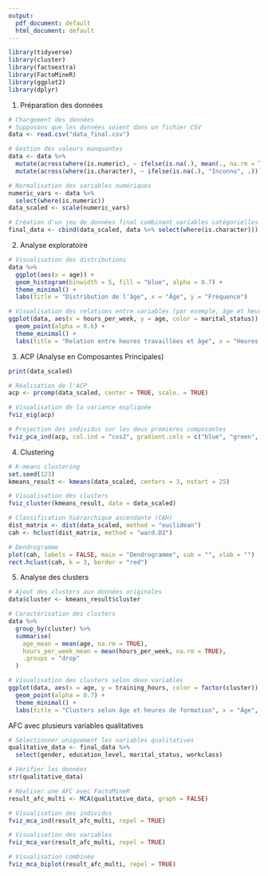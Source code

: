 ```yaml
---
output:
  pdf_document: default
  html_document: default
---
```



```r
library(tidyverse)
library(cluster)
library(factoextra)
library(FactoMineR)
library(ggplot2)
library(dplyr)
```

1. Préparation des données
```r
# Chargement des données
# Supposons que les données soient dans un fichier CSV
data <- read.csv("data_final.csv")

# Gestion des valeurs manquantes
data <- data %>%
  mutate(across(where(is.numeric), ~ ifelse(is.na(.), mean(., na.rm = TRUE), .))) %>%
  mutate(across(where(is.character), ~ ifelse(is.na(.), "Inconnu", .)))

# Normalisation des variables numériques
numeric_vars <- data %>%
  select(where(is.numeric))
data_scaled <- scale(numeric_vars)

# Création d'un jeu de données final combinant variables catégorielles et numériques
final_data <- cbind(data_scaled, data %>% select(where(is.character)))
```

2. Analyse exploratoire
```r
# Visualisation des distributions
data %>%
  ggplot(aes(x = age)) +
  geom_histogram(binwidth = 5, fill = "blue", alpha = 0.7) +
  theme_minimal() +
  labs(title = "Distribution de l'âge", x = "Âge", y = "Fréquence")

# Visualisation des relations entre variables (par exemple, âge et heures travaillées)
ggplot(data, aes(x = hours_per_week, y = age, color = marital_status)) +
  geom_point(alpha = 0.6) +
  theme_minimal() +
  labs(title = "Relation entre heures travaillées et âge", x = "Heures travaillées", y = "Âge")

```

3. ACP (Analyse en Composantes Principales)
```r
print(data_scaled)
```


```r
# Réalisation de l'ACP
acp <- prcomp(data_scaled, center = TRUE, scale. = TRUE)

# Visualisation de la variance expliquée
fviz_eig(acp)

# Projection des individus sur les deux premières composantes
fviz_pca_ind(acp, col.ind = "cos2", gradient.cols = c("blue", "green", "red"), repel = TRUE)

```

4. Clustering
```r
# K-means clustering
set.seed(123)
kmeans_result <- kmeans(data_scaled, centers = 3, nstart = 25)

# Visualisation des clusters
fviz_cluster(kmeans_result, data = data_scaled)

# Classification hiérarchique ascendante (CAH)
dist_matrix <- dist(data_scaled, method = "euclidean")
cah <- hclust(dist_matrix, method = "ward.D2")

# Dendrogramme
plot(cah, labels = FALSE, main = "Dendrogramme", sub = "", xlab = "")
rect.hclust(cah, k = 3, border = "red")

```

5. Analyse des clusters
```r
# Ajout des clusters aux données originales
data$cluster <- kmeans_result$cluster

# Caractérisation des clusters
data %>%
  group_by(cluster) %>%
  summarise(
    age_mean = mean(age, na.rm = TRUE),
    hours_per_week_mean = mean(hours_per_week, na.rm = TRUE),
    .groups = "drop"
  )

# Visualisation des clusters selon deux variables
ggplot(data, aes(x = age, y = training_hours, color = factor(cluster))) +
  geom_point(alpha = 0.7) +
  theme_minimal() +
  labs(title = "Clusters selon âge et heures de formation", x = "Âge", y = "Heures de formation", color = "Cluster")

```
AFC avec plusieurs variables qualitatives
```r
# Sélectionner uniquement les variables qualitatives
qualitative_data <- final_data %>%
  select(gender, education_level, marital_status, workclass)

# Vérifier les données
str(qualitative_data)

# Réaliser une AFC avec FactoMineR
result_afc_multi <- MCA(qualitative_data, graph = FALSE)

# Visualisation des individus
fviz_mca_ind(result_afc_multi, repel = TRUE)

# Visualisation des variables
fviz_mca_var(result_afc_multi, repel = TRUE)

# Visualisation combinée
fviz_mca_biplot(result_afc_multi, repel = TRUE)

```
